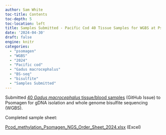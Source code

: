 ```yaml
---
author: Sam White
toc-title: Contents
toc-depth: 5
toc-location: left
title: Samples Submitted - Pacific Cod 40 Tissue Samples for WGBS at Psomagen
date: '2024-04-30'
draft: false
engine: knitr
categories: 
  - "psomagen"
  - "WGBS"
  - "2024"
  - "Pacific cod"
  - "Gadus macrocephalus"
  - "BS-seq"
  - "bisulfite"
  - "Samples Submitted"
---
```

Submitted [40 _Gadus macrocephalus_ tissue/blood samples](https://github.com/RobertsLab/resources/issues/1785) (GitHub Issue) to Psomagen for gDNA isolation and whole genome bisulfite sequencing (WGBS).

Completed sample sheet:

[Pcod_methylation_Psomagen_NGS_Order_Sheet_2024.xlsx](./Pcod_methylation_Psomagen_NGS_Order_Sheet_2024.xlsx) (Excel)
